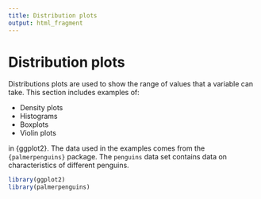 ```yaml
---
title: Distribution plots
output: html_fragment
---
```


# Distribution plots

Distributions plots are used to show the range of values that a variable can take. This section includes examples of:

* Density plots
* Histograms
* Boxplots
* Violin plots

in {ggplot2}. The data used in the examples comes from the `{palmerpenguins}` package. The `penguins` data set contains data on characteristics of different penguins. 

```r
library(ggplot2)
library(palmerpenguins)
```

